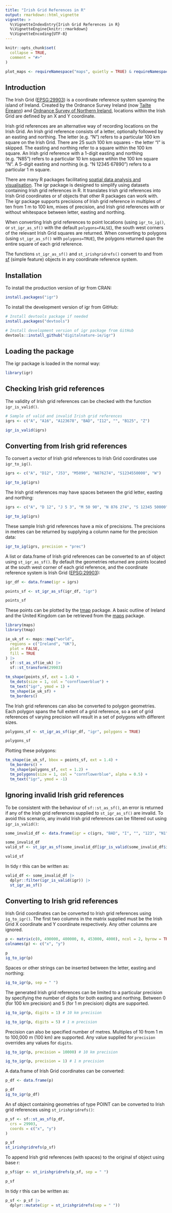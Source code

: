 ```yaml
---
title: "Irish Grid References in R"
output: rmarkdown::html_vignette
vignette: >
  %\VignetteIndexEntry{Irish Grid References in R}
  %\VignetteEngine{knitr::rmarkdown}
  %\VignetteEncoding{UTF-8}
---
```


```r
knitr::opts_chunk$set(
  collapse = TRUE,
  comment = "#>"
)

plot_maps <- requireNamespace("maps", quietly = TRUE) & requireNamespace("tmap", quietly = TRUE)
```

## Introduction

The Irish Grid ([EPSG:29903](https://epsg.io/29903)) is a coordinate reference system spanning the island of Ireland. Created by the Ordnance Survey Ireland (now [Tailte Éireann](https://www.tailte.ie)) and [Ordnance Survey of Northern Ireland](https://www.nidirect.gov.uk/campaigns/ordnance-survey-of-northern-ireland), locations within the Irish Grid are defined by an X and Y coordinate.

Irish grid references are an alternative way of recording locations on the Irish Grid. An Irish grid reference consists of a letter, optionally followed by an easting and northing. The letter (e.g. "N") refers to a particular 100 km square on the Irish Grid. There are 25 such 100 km squares - the letter "I" is skipped. The easting and northing refer to a square within the 100 km square. An Irish grid reference with a 1-digit easting and northing (e.g. "N85") refers to a particular 10 km square wtihin the 100 km square "N". A 5-digit easting and northing (e.g. "N 12345 67890") refers to a particular 1 m square.

There are many R packages facilitating [spatial data analysis and visualisation](https://cran.r-project.org/view=Spatial). The igr package is designed to simplify using datasets containing Irish grid references in R. It translates Irish grid references into Irish Grid coordinates or sf objects that other R packages can work with. The igr package supports precisions of Irish grid reference in multiples of ten from 1 m to 100 km, mixes of precision, and Irish grid references with or without whitespace between letter, easting and northing.

When converting Irish grid references to point locations (using `igr_to_ig()`, or `st_igr_as_sf()` with the default `polygons=FALSE`), the south west corners of the relevant Irish Grid squares are returned. When converting to polygons (using `st_igr_as_sf()` with `polygons=TRUE`), the polygons returned span the entire square of each grid reference.

The functions `st_igr_as_sf()` and `st_irishgridrefs()` convert to and from [sf](https://r-spatial.github.io/sf/) (simple feature) objects in any coordinate reference system.

## Installation

To install the production version of igr from CRAN:

``` r
install.packages("igr")
```
To install the development version of igr from GitHub:

``` r
# Install devtools package if needed
install.packages("devtools")

# Install development version of igr package from GitHub
devtools::install_github("digitalnature-ie/igr")
```

## Loading the package

The igr package is loaded in the normal way:

```r
library(igr)
```

## Checking Irish grid references

The validity of Irish grid references can be checked with the function `igr_is_valid()`.

```r
# Sample of valid and invalid Irish grid references
igrs <- c("A", "A16", "A123678", "BAD", "I12", "", "B125", "Z")

igr_is_valid(igrs)
```
## Converting from Irish grid references

To convert a vector of Irish grid references to Irish Grid coordinates use `igr_to_ig()`.

```r
igrs <- c("A", "D12", "J53", "M5090", "N876274", "S1234550000", "W")

igr_to_ig(igrs)
```

The Irish grid references may have spaces between the grid letter, easting and northing:

```r
igrs <- c("A", "D 12", "J 5 3", "M 50 90", "N 876 274", "S 12345 50000", "W")

igr_to_ig(igrs)
```

These sample Irish grid references have a mix of precisions. The precisions in metres can be returned by supplying a column name for the precision data:

```r
igr_to_ig(igrs, precision = "prec")
```

A list or data.frame of Irish grid references can be converted to an sf object using `st_igr_as_sf()`. By default the geometries returned are points located at the south west corner of each grid reference, and the coordinate reference system is Irish Grid ([EPSG:29903](https://epsg.io/29903)):

```r
igr_df <- data.frame(igr = igrs)

points_sf <- st_igr_as_sf(igr_df, "igr")

points_sf
```

These points can be plotted by the [tmap](https://r-tmap.github.io/tmap/) package. A basic outline of Ireland and the United Kingdom can be retrieved from the [maps](https://cran.r-project.org/package=maps) package.

```r
library(maps)
library(tmap)

ie_uk_sf <- maps::map("world",
  regions = c("Ireland", "UK"),
  plot = FALSE,
  fill = TRUE
) |>
  sf::st_as_sf(ie_uk) |>
  sf::st_transform(29903)

tm_shape(points_sf, ext = 1.4) +
  tm_dots(size = 1, col = "cornflowerblue") +
  tm_text("igr", ymod = 1) +
  tm_shape(ie_uk_sf) +
  tm_borders()
```

The Irish grid references can also be converted to polygon geometries. Each polygon spans the full extent of a grid reference, so a set of grid references of varying precision will result in a set of polygons with different sizes.

```r
polygons_sf <- st_igr_as_sf(igr_df, "igr", polygons = TRUE)

polygons_sf
```

Plotting these polygons:

```r
tm_shape(ie_uk_sf, bbox = points_sf, ext = 1.4) +
  tm_borders() +
  tm_shape(polygons_sf, ext = 1.2) +
  tm_polygons(size = 1, col = "cornflowerblue", alpha = 0.5) +
  tm_text("igr", ymod = -1)
```

## Ignoring invalid Irish grid references

To be consistent with the behaviour of `sf::st_as_sf()`, an error is returned if any of the Irish grid references supplied to `st_igr_as_sf()` are invalid. To avoid this scenario, any invalid Irish grid references can be filtered out using `igr_is_valid()`:

```r
some_invalid_df <- data.frame(igr = c(igrs, "BAD", "I", "", "123", "N1"))

some_invalid_df
valid_sf <- st_igr_as_sf(some_invalid_df[igr_is_valid(some_invalid_df$igr), , drop = FALSE])

valid_sf
```

In tidy r this can be written as:

```r
valid_df <- some_invalid_df |>
  dplyr::filter(igr_is_valid(igr)) |>
  st_igr_as_sf()
```

## Converting to Irish grid references

Irish Grid coordinates can be converted to Irish grid references using `ig_to_igr()`. The first two columns in the matrix supplied must be the Irish Grid X coordinate and Y coordinate respectively. Any other columns are ignored.

```r
p <- matrix(c(0, 490000, 400000, 0, 453000, 4000), ncol = 2, byrow = TRUE)
colnames(p) <- c("x", "y")

p
ig_to_igr(p)
```

Spaces or other strings can be inserted between the letter, easting and northing:

```r
ig_to_igr(p, sep = " ")
```

The generated Irish grid references can be limited to a particular precision by specifying the number of digits for both easting and northing. Between 0 (for 100 km precision) and 5 (for 1 m precision) digits are supported.

```r
ig_to_igr(p, digits = 1) # 10 km precision

ig_to_igr(p, digits = 5) # 1 m precision
```

Precision can also be specified number of metres. Multiples of 10 from 1 m to 100,000 m (100 km) are supported. Any value supplied for `precision` overrides any values for `digits`.

```r
ig_to_igr(p, precision = 10000) # 10 km precision

ig_to_igr(p, precision = 1) # 1 m precision
```

A data.frame of Irish Grid coordinates can be converted:

```r
p_df <- data.frame(p)

p_df
ig_to_igr(p_df)
```

An sf object containing geometries of type POINT can be converted to Irish grid references using `st_irishgridrefs()`:

```r
p_sf <- sf::st_as_sf(p_df,
  crs = 29903,
  coords = c("x", "y")
)

p_sf
st_irishgridrefs(p_sf)
```

To append Irish grid references (with spaces) to the original sf object using base r:

```r
p_sf$igr <- st_irishgridrefs(p_sf, sep = " ")

p_sf
```

In tidy r this can be written as:

```r
p_sf <- p_sf |>
  dplyr::mutate(igr = st_irishgridrefs(sep = " "))
```
